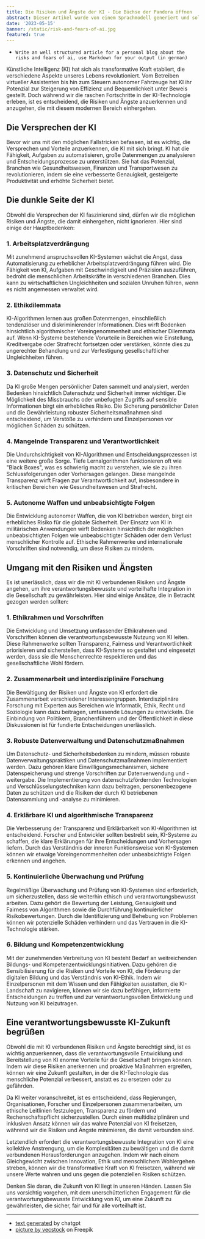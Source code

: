 ```yaml
---
title: Die Risiken und Ängste der KI - Die Büchse der Pandora öffnen
abstract: Dieser Artikel wurde von einem Sprachmodell generiert und soll sowohl dessen unglaubliche Fähigkeiten als auch die mit KI verbundenen Ängste aufzeigen.
date: '2023-05-15'
banner: /static/risk-and-fears-of-ai.jpg
featured: true
---
```


[//]: # (# The Risks and Fears of AI - Unveiling the Pandora's Box)

[//]: # (![AI Technology]&#40;https://example.com/ai_image.jpg&#41;)


- `Write an well structured article for a personal blog
about the risks and fears of ai,
use Markdown for your output (in german)`

Künstliche Intelligenz (KI) hat sich als transformative Kraft etabliert, die verschiedene Aspekte unseres Lebens revolutioniert. Vom Betreiben virtueller Assistenten bis hin zum Steuern autonomer Fahrzeuge hat KI ihr Potenzial zur Steigerung von Effizienz und Bequemlichkeit unter Beweis gestellt. Doch während wir die raschen Fortschritte in der KI-Technologie erleben, ist es entscheidend, die Risiken und Ängste anzuerkennen und anzugehen, die mit diesem modernen Bereich einhergehen.

## Die Versprechen der KI
Bevor wir uns mit den möglichen Fallstricken befassen, ist es wichtig, die Versprechen und Vorteile anzuerkennen, die KI mit sich bringt. KI hat die Fähigkeit, Aufgaben zu automatisieren, große Datenmengen zu analysieren und Entscheidungsprozesse zu unterstützen. Sie hat das Potenzial, Branchen wie Gesundheitswesen, Finanzen und Transportwesen zu revolutionieren, indem sie eine verbesserte Genauigkeit, gesteigerte Produktivität und erhöhte Sicherheit bietet.

## Die dunkle Seite der KI
Obwohl die Versprechen der KI faszinierend sind, dürfen wir die möglichen Risiken und Ängste, die damit einhergehen, nicht ignorieren. Hier sind einige der Hauptbedenken:

### 1. Arbeitsplatzverdrängung
Mit zunehmend anspruchsvollen KI-Systemen wächst die Angst, dass Automatisierung zu erheblicher Arbeitsplatzverdrängung führen wird. Die Fähigkeit von KI, Aufgaben mit Geschwindigkeit und Präzision auszuführen, bedroht die menschlichen Arbeitskräfte in verschiedenen Branchen. Dies kann zu wirtschaftlichen Ungleichheiten und sozialen Unruhen führen, wenn es nicht angemessen verwaltet wird.

### 2. Ethikdilemmata
KI-Algorithmen lernen aus großen Datenmengen, einschließlich tendenziöser und diskriminierender Informationen. Dies wirft Bedenken hinsichtlich algorithmischer Voreingenommenheit und ethischer Dilemmata auf. Wenn KI-Systeme bestehende Vorurteile in Bereichen wie Einstellung, Kreditvergabe oder Strafrecht fortsetzen oder verstärken, könnte dies zu ungerechter Behandlung und zur Verfestigung gesellschaftlicher Ungleichheiten führen.

### 3. Datenschutz und Sicherheit
Da KI große Mengen persönlicher Daten sammelt und analysiert, werden Bedenken hinsichtlich Datenschutz und Sicherheit immer wichtiger. Die Möglichkeit des Missbrauchs oder unbefugten Zugriffs auf sensible Informationen birgt ein erhebliches Risiko. Die Sicherung persönlicher Daten und die Gewährleistung robuster Sicherheitsmaßnahmen sind entscheidend, um Verstöße zu verhindern und Einzelpersonen vor möglichen Schäden zu schützen.

### 4. Mangelnde Transparenz und Verantwortlichkeit
Die Undurchsichtigkeit von KI-Algorithmen und Entscheidungsprozessen ist eine weitere große Sorge. Tiefe Lernalgorithmen funktionieren oft wie "Black Boxes", was es schwierig macht zu verstehen, wie sie zu ihren Schlussfolgerungen oder Vorhersagen gelangen. Diese mangelnde Transparenz wirft Fragen zur Verantwortlichkeit auf, insbesondere in kritischen Bereichen wie Gesundheitswesen und Strafrecht.

### 5. Autonome Waffen und unbeabsichtigte Folgen
Die Entwicklung autonomer Waffen, die von KI betrieben werden, birgt ein erhebliches Risiko für die globale Sicherheit. Der Einsatz von KI in militärischen Anwendungen wirft Bedenken hinsichtlich der möglichen unbeabsichtigten Folgen wie unbeabsichtigter Schäden oder dem Verlust menschlicher Kontrolle auf. Ethische Rahmenwerke und internationale Vorschriften sind notwendig, um diese Risiken zu mindern.

## Umgang mit den Risiken und Ängsten
Es ist unerlässlich, dass wir die mit KI verbundenen Risiken und Ängste angehen, um ihre verantwortungsbewusste und vorteilhafte Integration in die Gesellschaft zu gewährleisten. Hier sind einige Ansätze, die in Betracht gezogen werden sollten:

### 1. Ethikrahmen und Vorschriften
Die Entwicklung und Umsetzung umfassender Ethikrahmen und Vorschriften können die verantwortungsbewusste Nutzung von KI leiten. Diese Rahmenwerke sollten Transparenz, Fairness und Verantwortlichkeit priorisieren und sicherstellen, dass KI-Systeme so gestaltet und eingesetzt werden, dass sie die Menschenrechte respektieren und das gesellschaftliche Wohl fördern.

### 2. Zusammenarbeit und interdisziplinäre Forschung
Die Bewältigung der Risiken und Ängste von KI erfordert die Zusammenarbeit verschiedener Interessengruppen. Interdisziplinäre Forschung mit Experten aus Bereichen wie Informatik, Ethik, Recht und Soziologie kann dazu beitragen, umfassende Lösungen zu entwickeln. Die Einbindung von Politikern, Branchenführern und der Öffentlichkeit in diese Diskussionen ist für fundierte Entscheidungen unerlässlich.

### 3. Robuste Datenverwaltung und Datenschutzmaßnahmen
Um Datenschutz- und Sicherheitsbedenken zu mindern, müssen robuste Datenverwaltungspraktiken und Datenschutzmaßnahmen implementiert werden. Dazu gehören klare Einwilligungsmechanismen, sichere Datenspeicherung und strenge Vorschriften zur Datenverwendung und -weitergabe. Die Implementierung von datenschutzfördernden Technologien und Verschlüsselungstechniken kann dazu beitragen, personenbezogene Daten zu schützen und die Risiken der durch KI betriebenen Datensammlung und -analyse zu minimieren.

### 4. Erklärbare KI und algorithmische Transparenz
Die Verbesserung der Transparenz und Erklärbarkeit von KI-Algorithmen ist entscheidend. Forscher und Entwickler sollten bestrebt sein, KI-Systeme zu schaffen, die klare Erklärungen für ihre Entscheidungen und Vorhersagen liefern. Durch das Verständnis der inneren Funktionsweise von KI-Systemen können wir etwaige Voreingenommenheiten oder unbeabsichtigte Folgen erkennen und angehen.

### 5. Kontinuierliche Überwachung und Prüfung
Regelmäßige Überwachung und Prüfung von KI-Systemen sind erforderlich, um sicherzustellen, dass sie weiterhin ethisch und verantwortungsbewusst arbeiten. Dazu gehört die Bewertung der Leistung, Genauigkeit und Fairness von Algorithmen sowie die Durchführung kontinuierlicher Risikobewertungen. Durch die Identifizierung und Behebung von Problemen können wir potenzielle Schäden verhindern und das Vertrauen in die KI-Technologie stärken.

### 6. Bildung und Kompetenzentwicklung
Mit der zunehmenden Verbreitung von KI besteht Bedarf an weitreichenden Bildungs- und Kompetenzentwicklungsinitiativen. Dazu gehören die Sensibilisierung für die Risiken und Vorteile von KI, die Förderung der digitalen Bildung und das Verständnis von KI-Ethik. Indem wir Einzelpersonen mit dem Wissen und den Fähigkeiten ausstatten, die KI-Landschaft zu navigieren, können wir sie dazu befähigen, informierte Entscheidungen zu treffen und zur verantwortungsvollen Entwicklung und Nutzung von KI beizutragen.

## Eine verantwortungsbewusste KI-Zukunft begrüßen
Obwohl die mit KI verbundenen Risiken und Ängste berechtigt sind, ist es wichtig anzuerkennen, dass die verantwortungsvolle Entwicklung und Bereitstellung von KI enorme Vorteile für die Gesellschaft bringen können. Indem wir diese Risiken anerkennen und proaktive Maßnahmen ergreifen, können wir eine Zukunft gestalten, in der die KI-Technologie das menschliche Potenzial verbessert, anstatt es zu ersetzen oder zu gefährden.

Da KI weiter voranschreitet, ist es entscheidend, dass Regierungen, Organisationen, Forscher und Einzelpersonen zusammenarbeiten, um ethische Leitlinien festzulegen, Transparenz zu fördern und Rechenschaftspflicht sicherzustellen. Durch einen multidisziplinären und inklusiven Ansatz können wir das wahre Potenzial von KI freisetzen, während wir die Risiken und Ängste minimieren, die damit verbunden sind.

Letztendlich erfordert die verantwortungsbewusste Integration von KI eine kollektive Anstrengung, um die Komplexitäten zu bewältigen und die damit verbundenen Herausforderungen anzugehen. Indem wir nach einem Gleichgewicht zwischen Innovation, Ethik und menschlichem Wohlergehen streben, können wir die transformative Kraft von KI freisetzen, während wir unsere Werte wahren und uns gegen die potenziellen Risiken schützen.

Denken Sie daran, die Zukunft von KI liegt in unseren Händen. Lassen Sie uns vorsichtig vorgehen, mit dem unerschütterlichen Engagement für die verantwortungsbewusste Entwicklung von KI, um eine Zukunft zu gewährleisten, die sicher, fair und für alle vorteilhaft ist.

---

- [text generated](https://chat.openai.com/) by chatgpt
- [picture by vecstock](https://de.freepik.com/free-ai-image/leuchtendes-komplexes-cyborg-gehirndesign-fuer-leiterplatten-das-von-ki-generiert-wird_42587559.htm#query=ai&position=5&from_view=search&track=sph) on Freepik
